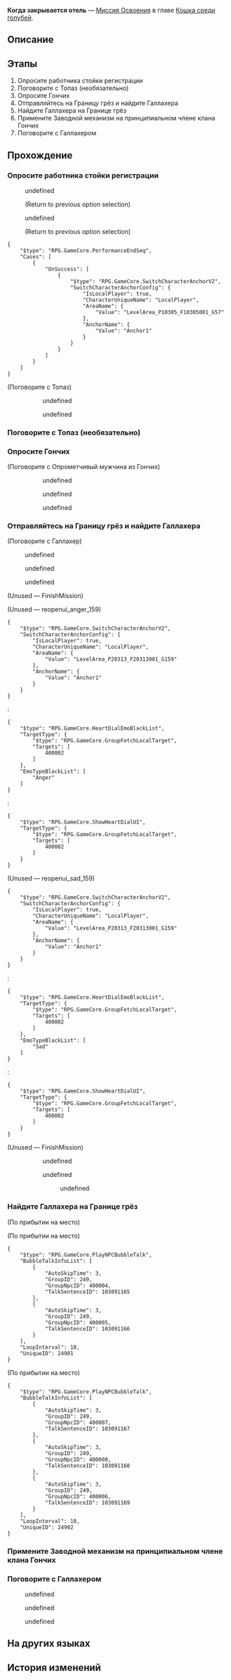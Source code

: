{{Дополнить|Диалоги.}}
{{Миссия Инфобокс
|id              = 1031201
|Название        = 
|Изображение     = Миссия Освоения Когда закрывается отель.png
|Тип             = Миссия Освоения
|События         = 
|Глава           = Кошка среди голубей
|Условия         = Завершена [[Миссия Освоения]] ''[[Двойное возмещение]]''
|Персонажи       = Галлахер; Март 7; Опрометчивый мужчина из Гончих; Первопроходец; Принципиальный мужчина из Гончих; Спокойная женщина из Гончих; Топаз; Химеко; Элли
|СтартЛокация    = [[Пенакония]] — [[Отель «Грёзы» (реальность)]]
|Локации         = Отель «Грёзы» (реальность)
|Предыдущая      = Двойное возмещение
|Следующая       = По эту сторону рая
|Награды         = Опыт Освоения*600; Звёздный нефрит*80; Путеводитель путешественника*5; Очищенный эфир*5; Часокредиты*300; "Hi, Dolly!"*1 { text = Hi, Dolly! }; Кредиты*80 000
}}
'''Когда закрывается отель''' — [[Миссия Освоения]] в главе [[Кошка среди голубей]].

==Описание==
{{Описание|Когда расследование зашло в тупик, вы неожиданно столкнулись с Топаз в вестибюле отеля. Вы нашли очередную зацепку - Галлахера, детектива из клана Гончих. Кажется, он владеет важной информацией. Он пригласил вас поговорить в другом месте.}}

==Этапы==
# Опросите работника стойки регистрации
# Поговорите с Топаз (необязательно)
# Опросите Гончих
# Отправляйтесь на Границу грёз и найдите Галлахера
# Найдите Галлахера на Границе грёз
# Примените Заводной механизм на принципиальном члене клана Гончих
# Поговорите с Галлахером

==Прохождение==
{{Дополнить}}


===Опросите работника стойки регистрации===
{{Описание миссии|локация=Отель «Грёзы» (реальность)|Вы добираетесь до отеля реальности, чтобы собрать больше информации о жертвах двух убийств. Будем надеяться, что администратор не будет придерживаться своей профессиональной этики и предоставит все нужные сведения.}}
{{Диалог Начало}}
<!--Unknown TalkSentence: 103120001-->
<!--Unknown TalkSentence: 103120002-->
<!--Unknown TalkSentence: 103120003-->
<!--Unknown TalkSentence: 103120004-->
:{{Диалог|Стрелка}} undefined
:<!--Unknown TalkSentence: 103120009-->
:<!--Unknown TalkSentence: 103120010-->
:<!--Unknown TalkSentence: 103120011-->
:<!--Unknown TalkSentence: 103120012-->
:<!--Unknown TalkSentence: 103120013-->
:<!--Unknown TalkSentence: 103120014-->
:<!--Unknown TalkSentence: 103120015-->
:<!--Unknown TalkSentence: 103120016-->
:<!--Unknown TalkSentence: 103120017-->
:<!--Unknown TalkSentence: 103120018-->
:;(Return to previous option selection)
:{{Диалог|Стрелка}} undefined
:<!--Unknown TalkSentence: 103120007-->
:<!--Unknown TalkSentence: 103120008-->
:<!--Unknown TalkSentence: 103120009-->
:<!--Unknown TalkSentence: 103120010-->
:<!--Unknown TalkSentence: 103120011-->
:<!--Unknown TalkSentence: 103120012-->
:<!--Unknown TalkSentence: 103120013-->
:<!--Unknown TalkSentence: 103120014-->
:<!--Unknown TalkSentence: 103120015-->
:<!--Unknown TalkSentence: 103120016-->
:<!--Unknown TalkSentence: 103120017-->
:<!--Unknown TalkSentence: 103120018-->
:;(Return to previous option selection)
<pre>{
	"$type": "RPG.GameCore.PerformanceEndSeq",
	"Cases": [
		{
			"OnSuccess": [
				{
					"$type": "RPG.GameCore.SwitchCharacterAnchorV2",
					"SwitchCharacterAnchorConfig": {
						"IsLocalPlayer": true,
						"CharacterUniqueName": "LocalPlayer",
						"AreaName": {
							"Value": "LevelArea_P10305_F10305001_G57"
						},
						"AnchorName": {
							"Value": "Anchor1"
						}
					}
				}
			]
		}
	]
}</pre>

;(Поговорите с Топаз)
<!--Unknown TalkSentence: 103120301-->
:<!--Unknown TalkSentence: 103120302-->
:<!--Unknown TalkSentence: 103120303-->
::{{Диалог|Стрелка}} undefined
::{{Диалог|Стрелка}} undefined
::<!--Unknown TalkSentence: 103120306-->
:<!--Unknown TalkSentence: 103120307-->
::{{tx}}
<!--Unknown TalkSentence: 103120401-->
{{Диалог Конец}}

===Поговорите с Топаз (необязательно)===
{{Описание миссии|локация=Отель «Грёзы» (реальность)|Хоть ваше расследование ни к чему не приводит, вы случайно сталкиваетесь с Топаз и верными приспешниками Гончих, которые ходят за ней по пятам, не спуская глаз с людей из КММ. Благодаря чтению детективных романов вам давно известно, что обычно охранники не приносят никакой пользы, кроме помощи детективу и поиска улик. Вот и пришёл их черёд сыграть свою роль в этом деле!}}
{{Диалог Начало}}
{{Диалог Конец}}

===Опросите Гончих===
{{Диалог Начало}}

;(Поговорите с Опрометчивый мужчина из Гончих)
<!--Unknown TalkSentence: 103120501-->
:<!--Unknown TalkSentence: 103120502-->
:<!--Unknown TalkSentence: 103120503-->
::{{Диалог|Стрелка}} undefined
::{{Диалог|Стрелка}} undefined
::{{Диалог|Стрелка}} undefined
<!--Unknown TalkSentence: 103120601-->
{{Диалог Конец}}

===Отправляйтесь на Границу грёз и найдите Галлахера===
{{Описание миссии|локация=Граница грёз|Благодаря паре болтливых членов клана Гончих вы узнаёте, что Галлахер в настоящее время находится на Границе грёз. По воле случая вы уже встречались с Галлахером раньше. Возможно, вы сможете получить доступ к месту расследования, организованного Гончими, встретившись с Галлахером и получив от него дополнительную информацию о деле.}}
{{Диалог Начало}}
<!--Unknown TalkSentence: 103120116-->
<!--Unknown TalkSentence: 103120117-->

;(Поговорите с Галлахер)
<!--Unknown TalkSentence: 103121401-->
<!--Unknown TalkSentence: 103121402-->
<!--Unknown TalkSentence: 103121403-->
<!--Unknown TalkSentence: 103121404-->
<!--Unknown TalkSentence: 103121405-->
<!--Unknown TalkSentence: 103121406-->
<!--Unknown TalkSentence: 103121407-->
:{{Диалог|Стрелка}} undefined
:{{Диалог|Стрелка}} undefined
:{{Диалог|Стрелка}} undefined
;(Unused &mdash; FinishMission)
<!--Unknown TalkSentence: 103120901-->
:<!--Unknown TalkSentence: 103120902-->
:<!--Unknown TalkSentence: 103091170-->

;(Unused &mdash; reopenui_anger_159)
<pre>{
	"$type": "RPG.GameCore.SwitchCharacterAnchorV2",
	"SwitchCharacterAnchorConfig": {
		"IsLocalPlayer": true,
		"CharacterUniqueName": "LocalPlayer",
		"AreaName": {
			"Value": "LevelArea_P20313_F20313001_G159"
		},
		"AnchorName": {
			"Value": "Anchor1"
		}
	}
}</pre>
:<pre>{
	"$type": "RPG.GameCore.HeartDialEmoBlackList",
	"TargetType": {
		"$type": "RPG.GameCore.GroupFetchLocalTarget",
		"Targets": [
			400002
		]
	},
	"EmoTypeBlackList": [
		"Anger"
	]
}</pre>
:<pre>{
	"$type": "RPG.GameCore.ShowHeartDialUI",
	"TargetType": {
		"$type": "RPG.GameCore.GroupFetchLocalTarget",
		"Targets": [
			400002
		]
	}
}</pre>

;(Unused &mdash; reopenui_sad_159)
<pre>{
	"$type": "RPG.GameCore.SwitchCharacterAnchorV2",
	"SwitchCharacterAnchorConfig": {
		"IsLocalPlayer": true,
		"CharacterUniqueName": "LocalPlayer",
		"AreaName": {
			"Value": "LevelArea_P20313_F20313001_G159"
		},
		"AnchorName": {
			"Value": "Anchor1"
		}
	}
}</pre>
:<pre>{
	"$type": "RPG.GameCore.HeartDialEmoBlackList",
	"TargetType": {
		"$type": "RPG.GameCore.GroupFetchLocalTarget",
		"Targets": [
			400002
		]
	},
	"EmoTypeBlackList": [
		"Sad"
	]
}</pre>
:<pre>{
	"$type": "RPG.GameCore.ShowHeartDialUI",
	"TargetType": {
		"$type": "RPG.GameCore.GroupFetchLocalTarget",
		"Targets": [
			400002
		]
	}
}</pre>
;(Unused &mdash; FinishMission)
<!--Unknown TalkSentence: 103120801-->
:<!--Unknown TalkSentence: 103120802-->
:<!--Unknown TalkSentence: 103120803-->
::{{Диалог|Стрелка}} undefined
::<!--Unknown TalkSentence: 103120805-->
::<!--Unknown TalkSentence: 103120806-->
::<!--Unknown TalkSentence: 103120807-->
::<!--Unknown TalkSentence: 103120808-->
::<!--Unknown TalkSentence: 103120809-->
::<!--Unknown TalkSentence: 103120810-->
::<!--Unknown TalkSentence: 103120811-->
::<!--Unknown TalkSentence: 103120812-->
::<!--Unknown TalkSentence: 103120813-->
::<!--Unknown TalkSentence: 103120814-->
::<!--Unknown TalkSentence: 103120815-->
::<!--Unknown TalkSentence: 103120816-->
::<!--Unknown TalkSentence: 103120817-->
::<!--Unknown TalkSentence: 103120818-->
::<!--Unknown TalkSentence: 103120819-->
::<!--Unknown TalkSentence: 103120820-->
::<!--Unknown TalkSentence: 103120821-->
::<!--Unknown TalkSentence: 103120822-->
::<!--Unknown TalkSentence: 103120823-->
::<!--Unknown TalkSentence: 103120824-->
::{{Диалог|Стрелка}} undefined
::<!--Unknown TalkSentence: 103120807-->
:::{{Диалог|Стрелка}} undefined
::<!--Unknown TalkSentence: 103120809-->
::<!--Unknown TalkSentence: 103120810-->
::<!--Unknown TalkSentence: 103120811-->
::<!--Unknown TalkSentence: 103120812-->
::<!--Unknown TalkSentence: 103120813-->
::<!--Unknown TalkSentence: 103120814-->
::<!--Unknown TalkSentence: 103120815-->
::<!--Unknown TalkSentence: 103120816-->
::<!--Unknown TalkSentence: 103120817-->
::<!--Unknown TalkSentence: 103120818-->
::<!--Unknown TalkSentence: 103120819-->
::<!--Unknown TalkSentence: 103120820-->
::<!--Unknown TalkSentence: 103120821-->
::<!--Unknown TalkSentence: 103120822-->
::<!--Unknown TalkSentence: 103120823-->
::<!--Unknown TalkSentence: 103120824-->
:<!--Unknown TalkSentence: 103120809-->
:<!--Unknown TalkSentence: 103120810-->
:<!--Unknown TalkSentence: 103120811-->
:<!--Unknown TalkSentence: 103120812-->
:<!--Unknown TalkSentence: 103120813-->
:<!--Unknown TalkSentence: 103120814-->
:<!--Unknown TalkSentence: 103120815-->
:<!--Unknown TalkSentence: 103120816-->
:<!--Unknown TalkSentence: 103120817-->
:<!--Unknown TalkSentence: 103120818-->
:<!--Unknown TalkSentence: 103120819-->
:<!--Unknown TalkSentence: 103120820-->
:<!--Unknown TalkSentence: 103120821-->
:<!--Unknown TalkSentence: 103120822-->
:<!--Unknown TalkSentence: 103120823-->
:<!--Unknown TalkSentence: 103120824-->
{{Диалог Конец}}

===Найдите Галлахера на Границе грёз===
{{Диалог Начало}}

;(По прибытии на место)

;(По прибытии на место)
<pre>{
	"$type": "RPG.GameCore.PlayNPCBubbleTalk",
	"BubbleTalkInfoList": [
		{
			"AutoSkipTime": 3,
			"GroupID": 249,
			"GroupNpcID": 400004,
			"TalkSentenceID": 103091165
		},
		{
			"AutoSkipTime": 3,
			"GroupID": 249,
			"GroupNpcID": 400005,
			"TalkSentenceID": 103091166
		}
	],
	"LoopInterval": 10,
	"UniqueID": 24901
}</pre>

;(По прибытии на место)
<pre>{
	"$type": "RPG.GameCore.PlayNPCBubbleTalk",
	"BubbleTalkInfoList": [
		{
			"AutoSkipTime": 3,
			"GroupID": 249,
			"GroupNpcID": 400007,
			"TalkSentenceID": 103091167
		},
		{
			"AutoSkipTime": 3,
			"GroupID": 249,
			"GroupNpcID": 400008,
			"TalkSentenceID": 103091168
		},
		{
			"AutoSkipTime": 3,
			"GroupID": 249,
			"GroupNpcID": 400006,
			"TalkSentenceID": 103091169
		}
	],
	"LoopInterval": 10,
	"UniqueID": 24902
}</pre>
{{Диалог Конец}}

===Примените Заводной механизм на принципиальном члене клана Гончих===
{{Описание миссии|локация=Граница грёз|Вы снова пересекаетесь с принципиальным членом клана Гончих. Похоже, он до сих пор не отступил от своих принципов, поэтому вам, возможно, придётся прибегнуть к своим старым уловкам, чтобы заставить его сотрудничать.}}
{{Диалог Начало}}

:{{tx}}
{{Диалог Конец}}

===Поговорите с Галлахером===
{{Описание миссии|локация=Граница грёз|Похоже, на вашем пути больше нет Гончих, или, быть может, они просто слишком сосредоточены на расследовании и не замечают вас.<br />В любом случае это ваш шанс поговорить с детективом.}}
{{Диалог Начало}}
<!--Unknown TalkSentence: 103121401-->
<!--Unknown TalkSentence: 103121402-->
<!--Unknown TalkSentence: 103121403-->
<!--Unknown TalkSentence: 103121404-->
<!--Unknown TalkSentence: 103121405-->
<!--Unknown TalkSentence: 103121406-->
<!--Unknown TalkSentence: 103121407-->
:{{Диалог|Стрелка}} undefined
:{{Диалог|Стрелка}} undefined
:{{Диалог|Стрелка}} undefined
{{Диалог Конец}}

==На других языках==
{{На других языках
|en   = When the Sacred Ginmill Closes
|zhs  = 酒店关门之后
|zht  = 飯店關門之後
|ja   = 聖なる酒場の哀歌
|ko   = 성스러운 바가 문을 닫을 때
|es   = Cuando el hotel cierra sus puertas
|fr   = Après la fermeture des portes de l'hôtel
|ru   = Когда закрывается отель
|th   = ยามเมื่อโรงแรมปิด
|vi   = Sau Khi Khách Sạn Đóng Cửa
|de   = Wenn das Hotel schließt
|id   = Setelah Hotel Tutup
|pt   = Quando o Hotel Fecha as Portas
}}

==История изменений==
{{История изменений|2.7}}
